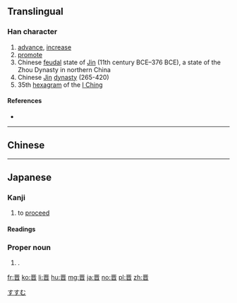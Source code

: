 {{also|晉}}
==Translingual==
{{ja-forms|[[晋]]|[[晋]]|[[晉]]}}
===Han character===
{{Han char|rn=72|rad=日|as=06|sn=10|four=|canj=MCA|ids=⿱亚日}}

# [[advance]], [[increase]]
# [[promote]]
# Chinese [[feudal]] state of [[Jin]] (11th century BCE–376 BCE), a state of the Zhou Dynasty in northern China
# Chinese [[w:Jin Dynasty (265–420)|Jin]] [[dynasty]] (265-420)
# 35th [[hexagram]] of the [[I Ching]]

====References====
* {{Han ref|kx=0495.020|dkj=13899|dj=0860.080|hdz=21506.030|uh=664B|ud=26187}}

----

==Chinese==
{{zh-see|晉}}

----

==Japanese==

===Kanji===
{{ja-kanji|grade=8|rs=日06|style=s|kyu=晉}}

# to [[proceed]]

====Readings====
{{ja-readings
|on=[[しん]] (shin)
|kun=[[晋む]] ([[すすむ|すす-む]], ''[[susumu|susu-mu]]'')
|nanori=[[くに]] (''[[kuni]]''), [[すすみ]] (''[[susumi]]''), [[すすむ]] (''[[susumu]]''), [[のぶ]] (''[[nobu]]''), [[ゆき]] (''[[yuki]]'')
}}

===Proper noun===
{{ja-pos|k|proper|hira=すすむ|rom=Susumu|kyu=晉}}

# {{given name|male|lang=ja}}.

[[Category:Japanese male given names|すすむ]]

[[fr:晋]]
[[ko:晋]]
[[li:晋]]
[[hu:晋]]
[[mg:晋]]
[[ja:晋]]
[[no:晋]]
[[pl:晋]]
[[zh:晋]]